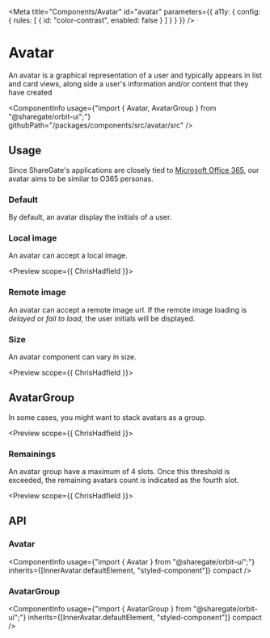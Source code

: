 
<Meta
    title="Components/Avatar"
    id="avatar"
    parameters={{
        a11y: {
            config: {
                rules: [
                    { id: "color-contrast", enabled: false }
                ]
            }
        }
    }}
/>

# Avatar

<Tagline>An avatar is a graphical representation of a user and typically appears in list and card views, along side a user's information and/or content that they have created</Tagline>

<ComponentInfo
    usage={"import { Avatar, AvatarGroup } from \"@sharegate/orbit-ui\";"}
    githubPath="/packages/components/src/avatar/src"
/>

## Usage

Since ShareGate's applications are closely tied to [Microsoft Office 365](https://www.office.com/), our avatar aims to be similar to O365 personas.

### Default

By default, an avatar display the initials of a user.

<Preview>
    <Story name="default">
        <Avatar name="Alan Shepard" />
    </Story>
</Preview>

### Local image

An avatar can accept a local image.

<Preview scope={{ ChrisHadfield }}>
    <Story name="local image">
        <Avatar src={ChrisHadfield} name="Chris Hadfield" />
    </Story>
</Preview>

### Remote image

An avatar can accept a remote image url. If the remote image loading is *delayed* or *fail to load*, the user initials will be displayed.

<Preview>
    <Story name="remote image">
        <Avatar src="https://raw.githubusercontent.com/workleap/sg-orbit/master/packages/components/src/avatar/docs/assets/hadfield.png" name="Chris Hadfield" />
    </Story>
</Preview>

### Size

An avatar component can vary in size.

<Preview scope={{ ChrisHadfield }}>
    <Story name="size">
        <Inline alignY="center">
            <Avatar size="2xs" src={ChrisHadfield} name="Chris Hadfield" />
            <Avatar size="xs" src={ChrisHadfield} name="Chris Hadfield" />
            <Avatar size="sm" src={ChrisHadfield} name="Chris Hadfield" />
            <Avatar name="Chris Hadfield" src={ChrisHadfield} />
            <Avatar size="lg" src={ChrisHadfield} name="Chris Hadfield" />
            <Avatar size="xl" src={ChrisHadfield} name="Chris Hadfield" />
            <Avatar size="2xl" src={ChrisHadfield} name="Chris Hadfield" />
        </Inline>
    </Story>
</Preview>

## AvatarGroup

In some cases, you might want to stack avatars as a group.

<Preview scope={{ ChrisHadfield }}>
    <Story name="avatar group">
        <AvatarGroup>
            <Avatar name="Sally Ride" />
            <Avatar name="Alan Shepard" />
            <Avatar src={ChrisHadfield} name="Chris Hadfield" />
        </AvatarGroup>
    </Story>
</Preview>

### Remainings

An avatar group have a maximum of 4 slots. Once this threshold is exceeded, the remaining avatars count is indicated as the fourth slot.

<Preview scope={{ ChrisHadfield }}>
    <Story name="avatar group remainings">
        <AvatarGroup>
            <Avatar name="Sally Ride" />
            <Avatar name="Alan Shepard" />
            <Avatar src={ChrisHadfield} name="Chris Hadfield" />
            <Avatar name="Christa McAuliffe" />
            <Avatar name="Neil Armstrong" />
        </AvatarGroup>
    </Story>
</Preview>

## API

### Avatar

<ComponentInfo
    usage={"import { Avatar } from \"@sharegate/orbit-ui\";"}
    inherits={[InnerAvatar.defaultElement, "styled-component"]}
    compact
/>

<ArgsTable of={InnerAvatar} sort="alpha" />

### AvatarGroup

<ComponentInfo
    usage={"import { AvatarGroup } from \"@sharegate/orbit-ui\";"}
    inherits={[InnerAvatar.defaultElement, "styled-component"]}
    compact
/>

<ArgsTable of={InnerAvatarGroup} sort="alpha" />

